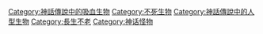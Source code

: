 {{Catmore}}
{{Commonscat|Vampires}}

[[Category:神話傳說中的吸血生物|Category:神話傳說中的吸血生物]]
[[Category:不死生物|Category:不死生物]]
[[Category:神話傳說中的人型生物|Category:神話傳說中的人型生物]]
[[Category:長生不老|Category:長生不老]]
[[Category:神话怪物|Category:神话怪物]]